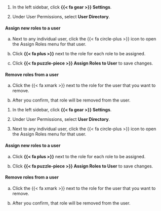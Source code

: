 :::: {.content-visible unless-format="revealjs"}
1. In the left sidebar, click **{{< fa gear >}} Settings**.

1. Under User Permissions, select **User Directory**.

::: {.panel-tabset}

#### Assign new roles to a user

a. Next to any individual user, click the {{< fa circle-plus >}} icon to open the Assign Roles menu for that user.

a. Click **{{< fa plus >}}** next to the role for each role to be assigned.

a. Click **{{< fa puzzle-piece >}} Assign Roles to User** to save changes.

#### Remove roles from a user

a. Click the {{< fa xmark >}} next to the role for the user that you want to remove.

a.  After you confirm, that role will be removed from the user.

:::

::::



:::: {.content-hidden unless-format="revealjs"}

1. In the left sidebar, click **{{< fa gear >}} Settings**.

1. Under User Permissions, select **User Directory**.

1. Next to any individual user, click the {{< fa circle-plus >}} icon to open the Assign Roles menu for that user.

#### Assign new roles to a user

a. Click **{{< fa plus >}}** next to the role for each role to be assigned.

a. Click **{{< fa puzzle-piece >}} Assign Roles to User** to save changes.

#### Remove roles from a user

a. Click the {{< fa xmark >}} next to the role for the user that you want to remove.

a. After you confirm, that role will be removed from the user.

::::